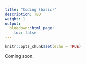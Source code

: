 ```yaml
---
title: "Coding (basic)"
description: TBD
weight: 1
output:
  blogdown::html_page:
    toc: false
---
```


```r
knitr::opts_chunk$set(echo = TRUE)
```

Coming soon.